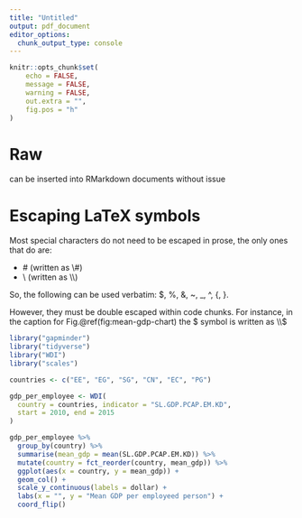 ```yaml
---
title: "Untitled"
output: pdf_document
editor_options: 
  chunk_output_type: console
---
```


```r
knitr::opts_chunk$set(
	echo = FALSE,
	message = FALSE,
	warning = FALSE,
	out.extra = "",
	fig.pos = "h"
)
```

# Raw \LaTeX

\LaTeX  can be inserted into RMarkdown documents without issue

\begin{equation} 
  f\left(k\right) = \binom{n}{k} p^k\left(1-p\right)^{n-k}
\end{equation}

# Escaping LaTeX symbols

Most \LaTeX special characters do not need to be escaped in prose, the only ones that do are:

- \# (written as \\#)
- \\ (written as \\\\)

So, the following can be used verbatim: $, %, &, ~, _, ^,
{, }.

However, they must be double escaped within code chunks. For instance, in the caption for Fig.\@ref(fig:mean-gdp-chart) the $ symbol is written as \\\\$

```r
library("gapminder")
library("tidyverse")
library("WDI")
library("scales")

countries <- c("EE", "EG", "SG", "CN", "EC", "PG")

gdp_per_employee <- WDI(
  country = countries, indicator = "SL.GDP.PCAP.EM.KD",
  start = 2010, end = 2015
)

gdp_per_employee %>%
  group_by(country) %>%
  summarise(mean_gdp = mean(SL.GDP.PCAP.EM.KD)) %>%
  mutate(country = fct_reorder(country, mean_gdp)) %>%
  ggplot(aes(x = country, y = mean_gdp)) +
  geom_col() +
  scale_y_continuous(labels = dollar) +
  labs(x = "", y = "Mean GDP per employeed person") +
  coord_flip()
```



